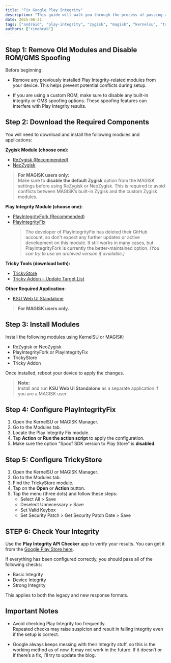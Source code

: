 ```yaml
---
title: "Fix Google Play Integrity"
description: "This guide will walk you through the process of passing all three levels of Play Integrity."
date: 2025-06-21
tags: ["android", "play-integrity", "zygisk", "magisk", "kernelsu", "trickystore", "apatch", "tutorial", "security", "adb"]
authors: ["rimehrab"]
---
```


## Step 1: Remove Old Modules and Disable ROM/GMS Spoofing

Before beginning:

- Remove any previously installed Play Integrity-related modules from your device. This helps prevent potential conflicts during setup.

- If you are using a custom ROM, make sure to disable any built-in integrity or GMS spoofing options. These spoofing features can interfere with Play Integrity results.

## Step 2: Download the Required Components

You will need to download and install the following modules and applications:

**Zygisk Module (choose one):**
- [ReZygisk (Recommended)](https://github.com/PerformanC/ReZygisk)
- [NeoZygisk](https://github.com/JingMatrix/NeoZygisk)

> **For MAGISK users only:**  
> Make sure to **disable the default Zygisk** option from the MAGISK settings before using ReZygisk or NeoZygisk. This is required to avoid conflicts between MAGISK’s built-in Zygisk and the custom Zygisk modules.

**Play Integrity Module (choose one):**
- [PlayIntegrityFork (Recommended)](https://github.com/osm0sis/PlayIntegrityFork)  
- [PlayIntegrityFix](#)  
  > The developer of PlayIntegrityFix has deleted their GitHub account, so don't expect any further updates or active development on this module. It still works in many cases, but PlayIntegrityFork is currently the better-maintained option. *(You can try to use an archived version if available.)*

**Tricky Tools (download both):**
- [TrickyStore](https://github.com/5ec1cff/TrickyStore)  
- [Tricky Addon – Update Target List](https://github.com/KOWX712/Tricky-Addon-Update-Target-List)

**Other Required Application:**
- [KSU Web UI Standalone](https://github.com/5ec1cff/KsuWebUIStandalone)  
> **For MAGISK users only.**

## Step 3: Install Modules

Install the following modules using KernelSU or MAGISK:

- ReZygisk or NeoZygisk  
- PlayIntegrityFork or PlayIntegrityFix  
- TrickyStore  
- Tricky Addon

Once installed, reboot your device to apply the changes.

> **Note:**  
> Install and run **KSU Web UI Standalone** as a separate application if you are a MAGISK user.

## Step 4: Configure PlayIntegrityFix

1. Open the KernelSU or MAGISK Manager.  
2. Go to the Modules tab.  
3. Locate the Play Integrity Fix module.  
4. Tap **Action** or **Run the action script** to apply the configuration.  
5. Make sure the option “Spoof SDK version to Play Store” is **disabled**.

## Step 5: Configure TrickyStore

1. Open the KernelSU or MAGISK Manager.  
2. Go to the Modules tab.  
3. Find the TrickyStore module.  
4. Tap on the **Open** or **Action** button.  
5. Tap the menu (three dots) and follow these steps:  
   - Select All > Save  
   - Deselect Unnecessary > Save  
   - Set Valid Keybox  
   - Set Security Patch > Get Security Patch Date > Save

## STEP 6: Check Your Integrity

Use the **Play Integrity API Checker** app to verify your results. You can get it from the [Google Play Store here](https://play.google.com/store/apps/details?id=gr.nikolasspyr.integritycheck).

If everything has been configured correctly, you should pass all of the following checks:

- Basic Integrity  
- Device Integrity  
- Strong Integrity  

This applies to both the legacy and new response formats.

## Important Notes

- Avoid checking Play Integrity too frequently.  
  Repeated checks may raise suspicion and result in failing integrity even if the setup is correct.

- Google always keeps messing with their Integrity stuff, so this is the working method as of now. It may not work in the future. If it doesn’t or if there’s a fix, I’ll try to update the blog.